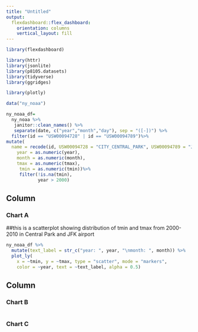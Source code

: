 ```yaml
---
title: "Untitled"
output: 
  flexdashboard::flex_dashboard:
    orientation: columns
    vertical_layout: fill
---
```


```r
library(flexdashboard)
```

```r
library(httr)
library(jsonlite)
library(p8105.datasets)
library(tidyverse)
library(ggridges)

library(plotly)
```


```r
data("ny_noaa")
```



```r
 
ny_noaa_df=
  ny_noaa %>%
   janitor::clean_names() %>%
   separate(date, c("year","month","day"), sep = "([-])") %>%
  filter(id == "USW00094728" | id == "USW00094789")%>%
mutate(
  name = recode(id, USW00094728 = "CITY_CENTRAL_PARK", USW00094789 = "JFK_Airport"),
    year = as.numeric(year),
    month = as.numeric(month),
    tmax = as.numeric(tmax),
     tmin = as.numeric(tmin))%>%
     filter(!is.na(tmin),
            year > 2000)


```


Column {data-width=650}
-----------------------------------------------------------------------

### Chart A

##this is a scatterplot showing distribution of tmin and tmax from 2000-2010 in Central Park and JFK airport

```r
ny_noaa_df %>%
  mutate(text_label = str_c("year: ", year, "\nmonth: ", month)) %>% 
  plot_ly(
    x = ~tmin, y = ~tmax, type = "scatter", mode = "markers",
    color = ~year, text = ~text_label, alpha = 0.5)
```




Column {data-width=350}
-----------------------------------------------------------------------

### Chart B

```r

```

### Chart C

```r

```



